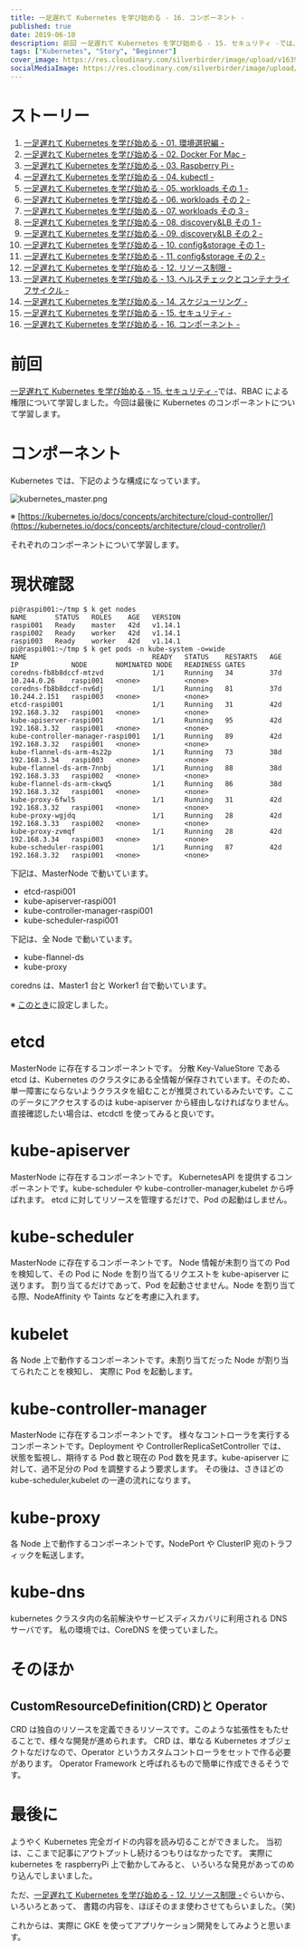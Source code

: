 ```yaml
---
title: 一足遅れて Kubernetes を学び始める - 16. コンポーネント -
published: true
date: 2019-06-10
description: 前回 一足遅れて Kubernetes を学び始める - 15. セキュリティ -では、RBACによる権限について学習しました。今回は最後にKubernetesのコンポーネントについて学習します。
tags: ["Kubernetes", "Story", "Beginner"]
cover_image: https://res.cloudinary.com/silverbirder/image/upload/v1639816831/silver-birder.github.io/blog/kubernetes_master.png
socialMediaImage: https://res.cloudinary.com/silverbirder/image/upload/v1639816831/silver-birder.github.io/blog/kubernetes_master.png
---
```



# ストーリー

1. [一足遅れて Kubernetes を学び始める - 01. 環境選択編 -](../start_the_learning_kubernetes_01/index.mdx)
1. [一足遅れて Kubernetes を学び始める - 02. Docker For Mac -](../start_the_learning_kubernetes_02/index.mdx)
1. [一足遅れて Kubernetes を学び始める - 03. Raspberry Pi -](../start_the_learning_kubernetes_03/index.mdx)
1. [一足遅れて Kubernetes を学び始める - 04. kubectl -](../start_the_learning_kubernetes_04/index.mdx)
1. [一足遅れて Kubernetes を学び始める - 05. workloads その 1 -](../start_the_learning_kubernetes_05/index.mdx)
1. [一足遅れて Kubernetes を学び始める - 06. workloads その 2 -](../start_the_learning_kubernetes_06/index.mdx)
1. [一足遅れて Kubernetes を学び始める - 07. workloads その 3 -](../start_the_learning_kubernetes_07/index.mdx)
1. [一足遅れて Kubernetes を学び始める - 08. discovery&LB その 1 -](../start_the_learning_kubernetes_08/index.mdx)
1. [一足遅れて Kubernetes を学び始める - 09. discovery&LB その 2 -](../start_the_learning_kubernetes_09/index.mdx)
1. [一足遅れて Kubernetes を学び始める - 10. config&storage その 1 -](../start_the_learning_kubernetes_10/index.mdx)
1. [一足遅れて Kubernetes を学び始める - 11. config&storage その 2 -](../start_the_learning_kubernetes_11/index.mdx)
1. [一足遅れて Kubernetes を学び始める - 12. リソース制限 -](../start_the_learning_kubernetes_12/index.mdx)
1. [一足遅れて Kubernetes を学び始める - 13. ヘルスチェックとコンテナライフサイクル -](../start_the_learning_kubernetes_13/index.mdx)
1. [一足遅れて Kubernetes を学び始める - 14. スケジューリング -](../start_the_learning_kubernetes_14/index.mdx)
1. [一足遅れて Kubernetes を学び始める - 15. セキュリティ -](../start_the_learning_kubernetes_15/index.mdx)
1. [一足遅れて Kubernetes を学び始める - 16. コンポーネント -](../start_the_learning_kubernetes_16/index.mdx)

# 前回

[一足遅れて Kubernetes を学び始める - 15. セキュリティ -](../start_the_learning_kubernetes_15/index.mdx)では、RBAC による権限について学習しました。今回は最後に Kubernetes のコンポーネントについて学習します。

# コンポーネント

Kubernetes では、下記のような構成になっています。

<Image
  src="https://res.cloudinary.com/silverbirder/image/upload/v1639816831/silver-birder.github.io/blog/kubernetes_master.png"
  width={878}
  height={404}
  layout="constrained"
  alt="kubernetes_master.png"
/>

※ [https://kubernetes.io/docs/concepts/architecture/cloud-controller/](https://kubernetes.io/docs/concepts/architecture/cloud-controller/)

それぞれのコンポーネントについて学習します。

# 現状確認

```shell
pi@raspi001:~/tmp $ k get nodes
NAME       STATUS   ROLES    AGE   VERSION
raspi001   Ready    master   42d   v1.14.1
raspi002   Ready    worker   42d   v1.14.1
raspi003   Ready    worker   42d   v1.14.1
pi@raspi001:~/tmp $ k get pods -n kube-system -o=wide
NAME                               READY   STATUS    RESTARTS   AGE   IP             NODE       NOMINATED NODE   READINESS GATES
coredns-fb8b8dccf-mtzvd            1/1     Running   34         37d   10.244.0.26    raspi001   <none>           <none>
coredns-fb8b8dccf-nv6dj            1/1     Running   81         37d   10.244.2.151   raspi003   <none>           <none>
etcd-raspi001                      1/1     Running   31         42d   192.168.3.32   raspi001   <none>           <none>
kube-apiserver-raspi001            1/1     Running   95         42d   192.168.3.32   raspi001   <none>           <none>
kube-controller-manager-raspi001   1/1     Running   89         42d   192.168.3.32   raspi001   <none>           <none>
kube-flannel-ds-arm-4s22p          1/1     Running   73         38d   192.168.3.34   raspi003   <none>           <none>
kube-flannel-ds-arm-7nnbj          1/1     Running   88         38d   192.168.3.33   raspi002   <none>           <none>
kube-flannel-ds-arm-ckwq5          1/1     Running   86         38d   192.168.3.32   raspi001   <none>           <none>
kube-proxy-6fwl5                   1/1     Running   31         42d   192.168.3.32   raspi001   <none>           <none>
kube-proxy-wgjdq                   1/1     Running   28         42d   192.168.3.33   raspi002   <none>           <none>
kube-proxy-zvmqf                   1/1     Running   28         42d   192.168.3.34   raspi003   <none>           <none>
kube-scheduler-raspi001            1/1     Running   87         42d   192.168.3.32   raspi001   <none>           <none>
```

下記は、MasterNode で動いています。

- etcd-raspi001
- kube-apiserver-raspi001
- kube-controller-manager-raspi001
- kube-scheduler-raspi001

下記は、全 Node で動いています。

- kube-flannel-ds
- kube-proxy

coredns は、Master1 台と Worker1 台で動いています。

※ [このとき](../start_the_learning_kubernetes_03/index.mdx)に設定しました。

# etcd

MasterNode に存在するコンポーネントです。
分散 Key-ValueStore である etcd は、Kubernetes のクラスタにある全情報が保存されています。そのため、単一障害にならないようクラスタを組むことが推奨されているみたいです。ここのデータにアクセスするのは kube-apiserver から経由しなければなりません。
直接確認したい場合は、etcdctl を使ってみると良いです。

# kube-apiserver

MasterNode に存在するコンポーネントです。
KubernetesAPI を提供するコンポーネントです。kube-scheduler や kube-controller-manager,kubelet から呼ばれます。
etcd に対してリソースを管理するだけで、Pod の起動はしません。

# kube-scheduler

MasterNode に存在するコンポーネントです。
Node 情報が未割り当ての Pod を検知して、その Pod に Node を割り当てるリクエストを kube-apiserver に送ります。
割り当てるだけであって、Pod を起動させません。Node を割り当てる際、NodeAffinity や Taints などを考慮に入れます。

# kubelet

各 Node 上で動作するコンポーネントです。未割り当てだった Node が割り当てられたことを検知し、
実際に Pod を起動します。

# kube-controller-manager

MasterNode に存在するコンポーネントです。
様々なコントローラを実行するコンポーネントです。Deployment や ControllerReplicaSetController では、
状態を監視し、期待する Pod 数と現在の Pod 数を見ます。kube-apiserver に対して、過不足分の Pod を調整するよう要求します。
その後は、さきほどの kube-scheduler,kubelet の一連の流れになります。

# kube-proxy

各 Node 上で動作するコンポーネントです。NodePort や ClusterIP 宛のトラフィックを転送します。

# kube-dns

kubernetes クラスタ内の名前解決やサービスディスカバリに利用される DNS サーバです。
私の環境では、CoreDNS を使っていました。

# そのほか

## CustomResourceDefinition(CRD)と Operator

CRD は独自のリソースを定義できるリソースです。このような拡張性をもたせることで、様々な開発が進められます。
CRD は、単なる Kubernetes オブジェクトなだけなので、Operator というカスタムコントローラをセットで作る必要があります。
Operator Framework と呼ばれるもので簡単に作成できるそうです。

# 最後に

ようやく Kubernetes 完全ガイドの内容を読み切ることができました。
当初は、ここまで記事にアウトプットし続けるつもりはなかったです。
実際に kubernetes を raspberryPi 上で動かしてみると、
いろいろな発見があってのめり込んでしまいました。

ただ、[一足遅れて Kubernetes を学び始める - 12. リソース制限 -](../start_the_learning_kubernetes_12/index.mdx)ぐらいから、いろいろとあって、
書籍の内容を、ほぼそのまま使わさせてもらいました。（笑)

これからは、実際に GKE を使ってアプリケーション開発をしてみようと思います。
